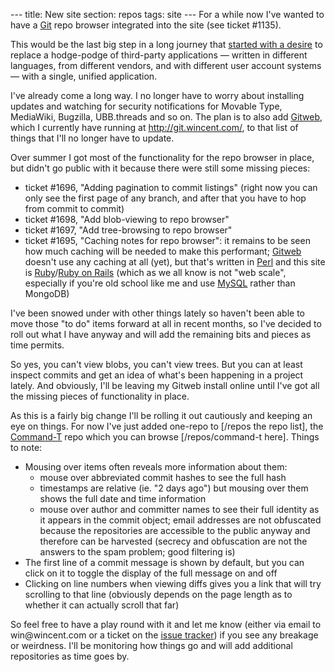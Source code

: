 ---
title: New site section: repos
tags: site
---
For a while now I've wanted to have a [[Git]] repo browser integrated into the site (see ticket #1135).

This would be the last big step in a long journey that [http://www.wincent.com/a/about/wincent/weblog/archives/2008/02/the_joy_of_dele.php started with a desire] to replace a hodge-podge of third-party applications &mdash; written in different languages, from different vendors, and with different user account systems &mdash; with a single, unified application.

I've already come a long way. I no longer have to worry about installing updates and watching for security notifications for Movable Type, MediaWiki, Bugzilla, UBB.threads and so on. The plan is to also add [[Gitweb]], which I currently have running at http://git.wincent.com/, to that list of things that I'll no longer have to update.

Over summer I got most of the functionality for the repo browser in place, but didn't go public with it because there were still some missing pieces:

* ticket #1696, "Adding pagination to commit listings" (right now you can only see the first page of any branch, and after that you have to hop from commit to commit)
* ticket #1698, "Add blob-viewing to repo browser"
* ticket #1697, "Add tree-browsing to repo browser"
* ticket #1695, "Caching notes for repo browser": it remains to be seen how much caching will be needed to make this performant; [[Gitweb]] doesn't use any caching at all (yet), but that's written in [[Perl]] and this site is [[Ruby]]/[[Ruby on Rails]] (which as we all know is not "web scale", especially if you're old school like me and use [[MySQL]] rather than MongoDB)

I've been snowed under with other things lately so haven't been able to move those "to do" items forward at all in recent months, so I've decided to roll out what I have anyway and will add the remaining bits and pieces as time permits.

So yes, you can't view blobs, you can't view trees. But you can at least inspect commits and get an idea of what's been happening in a project lately. And obviously, I'll be leaving my Gitweb install online until I've got all the missing pieces of functionality in place.

As this is a fairly big change I'll be rolling it out cautiously and keeping an eye on things. For now I've just added one-repo to [/repos the repo list], the [[Command-T]] repo which you can browse [/repos/command-t here]. Things to note:

* Mousing over items often reveals more information about them:
** mouse over abbreviated commit hashes to see the full hash
** timestamps are relative (ie. "2 days ago") but mousing over them shows the full date and time information
** mouse over author and committer names to see their full identity as it appears in the commit object; email addresses are not obfuscated because the repositories are accessible to the public anyway and therefore can be harvested (secrecy and obfuscation are not the answers to the spam problem; good filtering is)
* The first line of a commit message is shown by default, but you can click on it to toggle the display of the full message on and off
* Clicking on line numbers when viewing diffs gives you a link that will try scrolling to that line (obviously depends on the page length as to whether it can actually scroll that far)

So feel free to have a play round with it and let me know (either via email to win@wincent.com or a ticket on the [[issue tracker]]) if you see any breakage or weirdness. I'll be monitoring how things go and will add additional repositories as time goes by.
